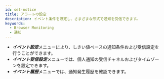 ```yaml
---
id: set-notice
title: アラートの設定
description: イベント条件を設定し、さまざまな形式で通知を受信できます。
keywords:
  - Browser Monitoring
  - 通知
---
```


- ***イベント設定***メニューにより、しきい値ベースの通知条件および受信設定を行うことができます。
- ***イベント受信設定***メニューでは、個人通知の受信チャネルおよびタイムゾーンを設定できます。
- ***イベント履歴***メニューでは、通知発生履歴を確認できます。


<Notecommonsetnotice />
